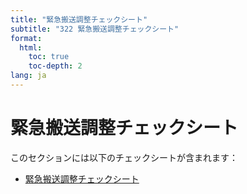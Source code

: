 ```yaml
---
title: "緊急搬送調整チェックシート"
subtitle: "322 緊急搬送調整チェックシート"
format: 
  html:
    toc: true
    toc-depth: 2
lang: ja
---
```


# 緊急搬送調整チェックシート

このセクションには以下のチェックシートが含まれます：

- [緊急搬送調整チェックシート](緊急搬送調整チェックシート.qmd)
